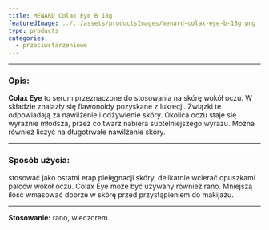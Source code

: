```yaml
---
title: MENARD Colax Eye B 18g
featuredImage: ../../assets/productsImages/menard-colax-eye-b-18g.png
type: products
categories:
  - przeciwstarzeniowe
---
```



<Colax />

---

<h3>Opis:</h3>

**Colax Eye** to serum przeznaczone do stosowania na skórę wokół oczu. W składzie znalazły się flawonoidy pozyskane z lukrecji. Związki te odpowiadają za nawilżenie i odżywienie skóry. Okolica oczu staje się wyraźnie młodsza, przez co twarz nabiera subtelniejszego wyrazu. Można również liczyć na długotrwałe nawilżenie skóry.

---

### Sposób użycia:

stosować jako ostatni etap pielęgnacji skóry, delikatnie wcierać opuszkami palców wokół oczu. Colax Eye może być używany również rano. Mniejszą ilość wmasować dobrze w skórę przed przystąpieniem do makijażu.

---

**Stosowanie:** rano, wieczorem.
